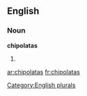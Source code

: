 
==English==

===Noun===
'''chipolatas'''

# {{plural of|[[chipolata]]}}

[[Category:English plurals]]

[[ar:chipolatas]]
[[fr:chipolatas]]